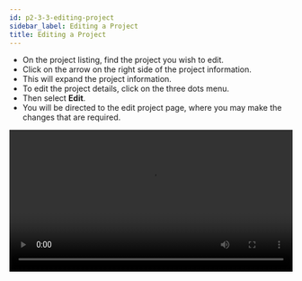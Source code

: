 ```yaml
---
id: p2-3-3-editing-project
sidebar_label: Editing a Project
title: Editing a Project
---
```


-   On the project listing, find the project you wish to edit.
-   Click on the arrow on the right side of the project information.
-   This will expand the project information.
-   To edit the project details, click on the three dots menu.
-   Then select **Edit**.
-   You will be directed to the edit project page, where you may make the changes that are required.

<video controls src="/autographaAssetsV2/how-to/editing-project.mov" width="100%" type="video/mov"/>

By following the previous list of instructions, you will be directed to the **Edit Project** page of the app. 

Another interesting feature on the **Edit Project** screen is the **Advanced Settings.**
